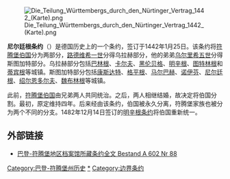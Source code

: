 [[File:Die_Teilung_Württembergs_durch_den_Nürtinger_Vertrag_1442_(Karte).png|thumb]]

'''尼尔廷根条约'''（{{lang-de|Nürtinger Vertrag}}）是德国历史上的一个条约，签订于1442年1月25日。该条约将[[符腾堡伯国|符腾堡伯国]]分为两部分，[[路德维希一世_(符腾堡-乌拉赫)|路德维希一世]]分得乌拉赫部分，他的弟弟[[乌尔里希五世_(符腾堡)|乌尔里希五世]]分得斯图加特部分。乌拉赫部分包括[[巴林根|巴林根]]、[[卡尔夫|卡尔夫]]、[[黑伦贝格|黑伦贝格]]、[[明辛根_(德国)|明辛根]]、[[图特林根|图特林根]]和[[蒂宾根|蒂宾根]]等城镇。斯图加特部分包括[[康斯达特|康斯达特]]、[[格平根|格平根]]、[[马尔巴赫|马尔巴赫]]、[[诺伊芬|诺伊芬]]、[[尼尔廷根|尼尔廷根]]、[[绍尔恩多尔夫|绍尔恩多尔夫]]、[[魏布林根|魏布林根]]等城镇。

此前，[[符腾堡伯国|符腾堡伯国]]由兄弟两人共同统治。之后，两人相继结婚，故决定将伯国分割。最初，原定维持四年。后来经由该条约，伯国被永久分离，符腾堡家族也被分为两个不同的分支。1482年12月14日签订的[[明辛根条约|明辛根条约]]将伯国重新统一。

==外部链接==
*{{de}}[https://www2.landesarchiv-bw.de/ofs21/bild_segmente/vorschauseite.php?bestand=3703&basisid=147576 巴登-符腾堡地区档案馆所藏条约全文 Bestand A 602 Nr 88]{{dead link|date=2017年12月 |bot=InternetArchiveBot |fix-attempted=yes }}

[[Category:巴登-符腾堡州历史|Category:巴登-符腾堡州历史]]
[[Category:符腾堡家族|*]]
[[Category:边界条约|Category:边界条约]]